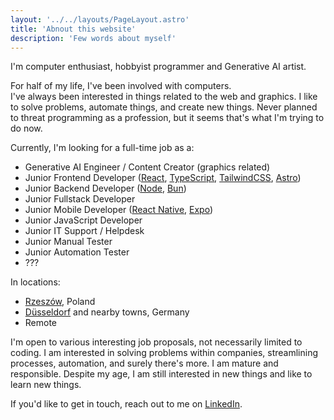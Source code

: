 ```yaml
---
layout: '../../layouts/PageLayout.astro'
title: 'Abnout this website'
description: 'Few words about myself'
---
```


<span className='text-2xl'>I'm computer enthusiast, hobbyist programmer and Generative AI artist.</span>

For half of my life, I've been involved with computers.  
I've always been interested in things related to the web and graphics.
I like to solve problems, automate things, and create new things.
Never planned to threat programming as a profession, but it seems that's what I'm trying to do now. 

Currently, I'm looking for a full-time job as a:
- Generative AI Engineer / Content Creator (graphics related)
- <span className='op-50'>Junior</span> Frontend Developer ([React](https://react.dev/), [TypeScript](https://www.typescriptlang.org/), [TailwindCSS](https://tailwindcss.com/), [Astro](https://astro.build/))
- <span className='op-50'>Junior</span> Backend Developer ([Node](https://nodejs.org/en), [Bun](https://bun.sh/))
- <span className='op-50'>Junior</span> Fullstack Developer
- <span className='op-50'>Junior</span> Mobile Developer ([React Native](https://reactnative.dev/), [Expo](https://docs.expo.dev/))
- <span className='op-50'>Junior</span> JavaScript Developer
- <span className='op-50'>Junior</span> IT Support / Helpdesk
- <span className='op-50'>Junior</span> Manual Tester
- <span className='op-50'>Junior</span> Automation Tester
- ???

In locations:
- [Rzeszów](https://www.openstreetmap.org/#map=14/50.03719/22.00613), Poland
- [Düsseldorf](https://www.openstreetmap.org/#map=13/51.22334/6.78148) and nearby towns,  Germany
- Remote

I'm open to various interesting job proposals, not necessarily limited to coding. I am interested in solving problems within companies, streamlining processes, automation, and surely there's more. I am mature and responsible. Despite my age, I am still interested in new things and like to learn new things. 

If you'd like to get in touch, reach out to me on [LinkedIn](https://www.linkedin.com/in/wasowsky/).

